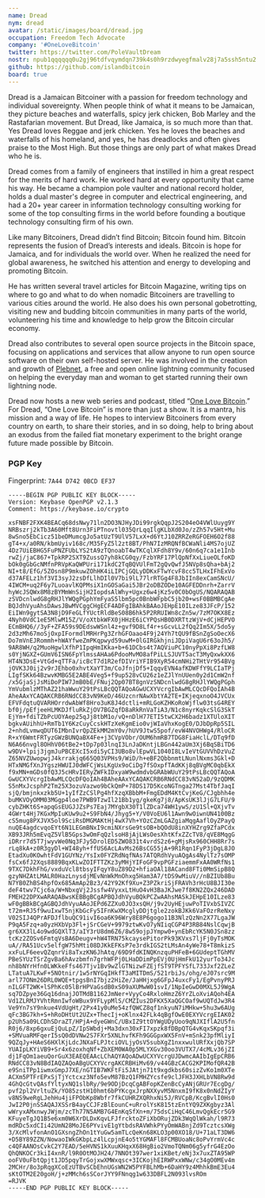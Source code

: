 ```yaml
---
name: Dread
nym: dread
avatar: /static/images/board/dread.jpg
occupation: Freedom Tech Advocate
company: '#OneLoveBitcoin'
twitter: https://twitter.com/PoleVaultDream
nostr: npub1qqqqqq0u2gj96tdfvqymdqn739k4s0h9rzdwyegfmalv28j7a5ssh5ntu2
github: https://github.com/islandbitcoin
board: true
---
```


Dread is a Jamaican Bitcoiner with a passion for freedom technology and
individual sovereignty. When people think of what it means to be Jamaican, they
picture beaches and waterfalls, spicy jerk chicken, Bob Marley and the
Rastafarian movement. But Dread, like Jamaica, is so much more than that. Yes
Dread loves Reggae and jerk chicken. Yes he loves the beaches and waterfalls of
his homeland, and yes, he has dreadlocks and often gives praise to the Most
High. But those things are only part of what makes Dread who he is. 

Dread comes from a family of engineers that instilled in him a great respect for
the merits of hard work. He worked hard at every opportunity that came his way.
He became a champion pole vaulter and national record holder, holds a dual
master's degree in computer and electrical engineering, and had a 20+ year
career in information technology consulting working for some of the top
consulting firms in the world before founding a boutique technology consulting
firm of his own.

Like many Bitcoiners, Dread didn’t find Bitcoin; Bitcoin found him. Bitcoin
represents the fusion of Dread’s interests and ideals. Bitcoin is hope for
Jamaica, and for individuals the world over. When he realized the need for
global awareness, he switched his attention and energy to developing and
promoting Bitcoin.

He has written several travel articles for Bitcoin Magazine, writing tips on
where to go and what to do when nomadic Bitcoiners are travelling to various
cities around the world. He also does his own personal gobetrotting, visiting
new and budding bitcoin communities in many parts of the world, volunteering his
time and knowledge to help grow the Bitcoin circular economy.

Dread also contributes to several open source projects in the Bitcoin space,
focusing on applications and services that allow anyone to run open source
software on their own self-hosted server. He was involved in the creation and
growth of [Plebnet], a free and open online lightning community focused on helping
the everyday man and woman to get started running their own lightning node.

Dread now hosts a new web series and podcast, titled “[One Love Bitcoin][OLB].” For
Dread, “One Love Bitcoin” is more than just a show. It is a mantra, his mission
and a way of life. He hopes to interview Bitcoiners from every country on earth,
to share their stories, and in so doing, help to bring about an exodus from the
failed fiat monetary experiment to the bright orange future made possible by
Bitcoin.

[OLB]: https://onelovebtc.com/
[Plebnet]: https://t.me/plebnet

### PGP Key

Fingerprint: `7A44 D742 0BCD EF37`

```
-----BEGIN PGP PUBLIC KEY BLOCK-----
Version: Keybase OpenPGP v2.1.3
Comment: https://keybase.io/crypto

xsFNBF2FXK4BEACq68dsNwy71ln2DO3NJHyJDi99rgkQqpJ2S204eO4VWlUuyg9Y
NRBszrj2kTb3A60Mft8Urn3FiPTnovtl035QrLqqIlgKLbXd0Jo/zZh57v5Ht+Mu
8wSno5EbCicz51beDMumcgJo5atUzT9UlV57LxX+d6YtJ10ZRRZeRGFOEH6O2f88
gT4+x/a0RN/kbmUyiv168c/M35FyZ5l2zt8BT/PhN7IzMRQNfBCWaNli4MS7ojUZ
4Dz7UiEBHG5FuPNZFUbLYS2tA9zTQnoabT4wTKCqlXFdh8Y9v/60n6q7ca1e1Inb
rwZj/jaC867+TpkRP2SXT9ZussQ7yh8kCG0qy/FzbYRF17PlQpNfXxLiueOLfoKD
bOk0gGbGcNMfnPRVpKaQWPUri171kdC2TqBQVUlFmT2gQvQwfJ5NVp8sQha+bAj2
NI+t8/EfG/5ZOsn8P9mkuwZOhHK4iLIPCjGQLyDDKxFTwYcvF8cc5TLHxIFhExVo
d37AFELz1hf3VI3syJ2zsDfLlhDIl0V7bi9lL77lrRTGg4F8JbIIn8exCamSNcU/
4IWCM+uq2F6y7LuoavlKQPMsiX1nGOSaGai5JBr2oDBZODe10AGFEDDnrh+ZarrV
hyWcJSQWx8M8zBYMmWnSijH2IopdsAlWhy+Ugxz6w4jKz5v0C0bOgUS/NQARAQAB
zSVDcnlwdG8gRHJlYWQgPGphYmFyaS5lbm5pc0BnbWFpbC5jb20+wsF0BBMBCgAe
BQJdhVyuAhsDAwsJBwMVCggCHgECF4ADFgIBAhkBAAoJEHpE10ILze83JFcP/152
EiIWn9gytSA3N8jD9FeGLfYUctRldBeS08B6hk5P2RRUIWn8cZn5w/7zM7OKX8Ez
4Nyh0VdC1eE5MlwM15Z/V/oXtbkWFX0jHHzE6iCYPQsHB0DXRTtzWjV+dCjHEPVO
ECmBHQ6//3yF+ZFA59s9DEdswWSnl4z+gvf9D8Lf4r+sGcvLL2fQq2Im5X/5do5y
2d3zMh67moSjOxpIFormdlMRHrPg3ZrhGFOaao4F9j24Yh7tQU9fBSnZgSoOecX6
Do7mVnEJRommh+hWAYfweZmPKqpwyd59uwM+0lGIRGkhjniJDpiVagU6r63oJh5/
9AR8WH/q2MuoHgwlXfhP1IpqHmIKka+b+61DCbs4t7AQViuPC10nyPpXi8PzfLW8
s0YjNGXZ+GUmV6ISN6FpYlmssAHAa6PdooMvMO8afPiLLSJUVT5acT3MyQxwkXX6
HT4N3DsE+VtGd+qTTFa/icBcT7d1R2efDIVriYFIB9XyR54cmNHi2THtVr954BVg
jOVK3J0ij2v9rJEhbo0xhvtXaYT3m/CoJfnjDf5+IqqvEVN4afKDWFfY9LCIaTPj
LIgfSKk64BzwvKMBG5E2ABE4Veg5+f9up528vCU26z1eZJlYnUUen0y2d1CmW2nf
/x5GjaSjJsMiDoPIW7JmB0bE/FNuj2Qp07BT8gnVzSNDcnlwdG8gRHJlYWQgPGph
YmVubmlzMThAZ21haWwuY29tPsLBcQQTAQoAGwUCXYVcrgIbAwMLCQcDFQoIAh4B
AheAAxYCAQAKCRB6RNdCC83vN9KeD/46UzcnrNAwXbtYA2TE+IKjeqxnoO4JVCUx
EFVFdqtuQVARHOrrdwAbWf8Hro3uK8J4dctli+mRLGoKZHKoRoWjflw03tsG4REY
bf0j/pEfjeeHLMKDJfluRkZjOV7BGZqfD8aRkRnVaTiA3/N1c8nyrKqkcSlG3SkT
EjYm+fdiTZbPcUOYAep25qJj8tbM1o/vQ+nDlH77ETI5twCX2H6badz1XTUloXIT
bgkvAUihhU+RmTb1Y6KzCuyCcskHTzXeKgmEio0vjWIaVhxKogE0/DJbDpRp5SIL
2+nhdLvmwqDUT6IMbnIvrQpZEkMM2mY0v/hUV9JtwS5pof/evW4NVOHWg4/RloCR
R+xY6WmtFRTyzGWzBUNQaBX4Fe+j3CVpVObr/OUM6hmRB7TDG8FiaHclL/DTq9fD
N6A66nvgl8OHhV06tBe2+tDp7p03lnqI3LnJaDKntjLBGn442aUm3Xj6BqSBiTD6
w9DV+lpij3jgmJuPBCEXcI5xdi5yCI3UBo8vlEpwVL1040I8LvIeVtGUVVhDzVuZ
Z65NVZUwopwjJ4krrakjq665Q03VPHs9/WiD/h+eBF2QbbnmtLNunlNxms3Gkl+D
HTxNMGfXnJYgszHWUIJ0dWFCjWsLKgUx9oCiDg7fSOxpfTAdKKj8qBVgMC0qbEkX
f9xMN+mGDs0fQ3J5cHRvIERyZWFkIDxyaW9wdmdvbGRAbWUuY29tPsLBcQQTAQoA
GwUCXYVcrgIbAwMLCQcDFQoIAh4BAheAAxYCAQAKCRB6RNdCC83vN52aD/9zQDMK
S5nMxJcsphP2Tm25X3ozuVazwo9bCkQmP+78DS17D5KcoNGTnga27Mst4TbfJaqI
sjQ/bmjnkxzkb5U+1yIfZzCSlPg4hfXzqXBbbM+FmgEDdM4KtCvjKeG/CJgbhh4e
buMKVOyOMM03MGgp4loe7PWB9TzwIl21Bb1yg/gkeKg7j8/ApKsUK3lJjG7LFU/9
cybZHKt6S+apqGsEUGJJZsPs7Eaj7MYgbX30T1lZDca74WH1ywS/zU1Sl+QXjvTv
4GWrt4Hj7KGxMpIuKUw9u2+S9FbN4/Jhyg5+Y/V0VoEU6l1Awn9wOiwnUN4100Bz
cS5mug8PXJVX5ol9SciRsDMGMAKtHj4wX7Vh+YOzCZmLGAZgiaMqgAaflOyZPayQ
nuQE4agdcvqoEYt6N1LEGmBNxI9cmiNXrsGe9tsOB+bQOdU8inXYHZrg9ZfaPCdx
XB93JRh5mEvqZ5VlB5Gps3wOmFqQzlsoH8jAjLWsOesXhtKfxZZcTV8/qVE8MqgG
iDRrr7d5T7jwyvWe0Nq3FJy5DrolED5ZWO831t4vrdS2z6+gMjsRx960CHH8Rr7s
rLq8kA+z0R3gyDl+WI48yh+ffUS6AcLAvMs26BsCG55jA+9R1Rqn1FyP3jDgL8JO
EtadXu0KOwhtFdV1GUYNz/YsIx0FYZRdNqfNAs7ATQRdhVyuAQgAs4NylTz7sOMP
fsCx6fJ2Xqs8889BqxKLwZOIFTTZKz3yMHjYIFoGF9vpPGFziaemmFxAA0WRfNs1
9TXC7DkhFhG/vxduVcl8tbsyIFqyY8uZ89D2+hfiaOAl18ACand8FTi0MmSipB8Q
gzyNHZAtLMALR0HazLnysdjMEvNnWkMnOhxg5Ham3A7/tDS9wMiuV//nBZIUb8Bu
N7YB0ZhBS4hpfOx685AmAp2Bz3/42Y92Kf9Xu+Z3PZkriSjFRAVh3rHcU8BJI30e
deF4twv7Cjc6a/W+NbxgVj2Jssfw4VyxxLtHuO4vH3BaJKJwe7f8KN2ZQx246DAD
FMEH22DPXwARAQABwsKEBBgBCgAPBQJdhVyuBQkPCZwAAhsMASkJEHpE10ILze83
wF0gBBkBCgAGBQJdhVyuAAoJEPd6ZZXu0JO3xsQH/j9v2UyHEjuwPoTIVxbSIVZC
t72m+RJ5f9wuIxwT5njKbGcFy5IFnKwXMcglyDDjtgle2zokBJKk6VaFOzrReNxy
V02SIJ4QPrAFDJflbuQC91ivI6oa6K96Wry8E8P6gogo11B3NlzQzNn2X77LgaJW
P9qA5Fzq+a0yzHXbVp3Fl+jSrCGeV+9979ztwKvO7yNIiqCGP4P3RB84NslCqwjB
gr6XX3lL4o9wdGQXlT3/aIY3rU8dm6Z6/8w59ojpJYmpw0+ynEbRcYK5N0JSn8zz
tcKz2ZOSv6FmtqVsBA6Deugv+hW4TRN75kcaysePitorPk93KVxs7ljFj0yTsMOK
uA//RA51Ucv5elfgW75hMti08DJKkEFKsP7e3rdkIGS2tLMsAn4yWe78+T8mkizS
xxFuLF6eevQZqnrVi8aTxzKN6JhAtq/69D9fdKINQKnzquPHFeB+6GUdeptTGhMV
PBeSYUzTSrZgvBa6hAvzbmfn7grhWFPj0LHaDDimPpEVj0UjHmFkU12yurTo34Jc
nh8bNYrHfn0LWKkeFfs467Tjv1Bv9wZlGTNizwFZEjfST9TPFYSfL733Jxf2ZLeZ
LTatuA7LKwF+5NOtnir/1w5rNYGqIHkfT3aMITDmS/521rbiJs/ohg/eJ07src9M
arl77ONm26DRL0WQE+tpgsBnI7bjz2HiZe/JaHHjxg6GFpJ4uxcFy1/EgPvnyPRJ
nILGFT2WK+lSPhKc05lBrHPVaGsdB0xS09aXUMwW01svI/1NpIeGwD0MXL5J9WgA
sq7DZpye36Gq16dnajJOTMdB1162JmNer+VyyCo4RxloHmzZ6YrZLoXviAQoh4EA
Vd1ZLRMJYVhtRmnIwfoWBux9YFLypMlS/CMZIus2DFKX5XaQGCOaf9wUQTdJw3R4
Ve9Yn7sY9nkue4VdUgHt/2Px41y0uMe54zfQWCZ8qf1nkyuN7iMHkw+5hu3w6AUg
qFc3BG7kh+S+hRoDHtUt2UZx+ThecIj+oKlnx42FLk4qBgfOwE0EXYVcrgEIAK02
p2Uh5a09LCDhSDraZT/HPjA+dyeGWnC/UBxIZ9ttOYWgUDyUoo9qNJXIflA2U5fn
R0j6/8xp6gxuEjQuLpZ/IpSWbdj+Ma3dxn30xFI7xpzk8fDBpQTG4vKqxSKpqf3i
+SMVuaRMFqerI5sQ0dDVNw2S7FXr5XNLhvfKFh9GGGpxWX5FnV+mSnk23pfMliyI
9QZqJy+HAeS6HXlKjLdcJNXaFLPJtciOVLjyOsV5subXgZ1nxxwulURfXxjQb7SP
YUAIpLKYiVB9+Sr4x6zoxhqNf+ZbXEM0WA0p5MLYXGv30oo3VUTX7/4cMLv36jZI
dj1FqOm1aeuQorGuX3EAEQEAAcLChAQYAQoADwUCXYVcrgUJDwmcAAIbIgEpCRB6
RNdCC83vN8BdIAQZAQoABgUCXYVcrgAKCRBHiMv69/v44GBzCACG2KPIMofQR42B
e9SniTPp1iwmxGmpJ7XE/nGTIB7WKFtFi5JAtjn71t9xgdkbs60sizZvKo1m0XTe
ACXm5PTFrEPxSjTjYctcxz3Nfo5evM87BzQ1FMHZYcsfe9clJFH3JXHLbVN8Rw9d
4GhQcGtvQAsfYltyxNQ1slbRy/9e9ODjDcqCgABFopKZenBcCyANjGRUr7EcgDg/
pvf2pl2VrltuZk/YO85zstH10hmt6bPYKcgxJrpNXXyvM5NnxmI9fK8x0nNdZIyY
v8NS9weRgLJehHu4jiFPObKp8Wbfr7fkCUHRZXQRhxNi5J/RVCpB/KcgBvlI0Hs0
JwI2P0jnSSAQAJXSSrB4ayCCJFzBlEounC+uRrolYsK815tzEntYQ9ZXKgbyz3Al
wWryxAMxnwyJWjm/zcTh77N5AMB7G4EnKqSfXn+m/75dsCiHqC46LmvQgkEcr5G9
KFuyeTgJQ1B5e6xm0W6XrDLDxKqvLFJfrcktoZFiXbORujZDk3WqQlWkah/l9R73
mdRDc5xdCIi42UmN28MoJE6PYvivE1gYtbdsRAVWhkPYyOmWABnjZd9TcztcsXWg
3/XcMlvfonAnO1GXsngZhOn1tYuGw5amTLcQeKn68KLO3p00XO18/U+71aLT3DW6
+D5BY89ZZN/NowaoIWkGKbpLz4lLcpjnE4o5tYGMAFl8FCMBUoaNc8oPvYrmVc4c
c4QFAANOsCvkC2Y7EAD/5eHVNS1kXuuKHqxX68HgBio2VmoTQNm06g5yfrG4EzOo
QhQNKOCr3kiI4xnR/l9R0OtMOJH24/7NNOt397wer1xiKBet/eNj3x7uxZTA95WP
ooFV0uFbtQpjt1JD5pqyTrGojxwXMWxqsc+3ICKojhEIRWPxxWNw/c34gO0MEv4m
2MCHr/8o3pRqgXCoEzUTBvSCbEhnUGsWN2W5PYFBLhMb+6DaHY9z4MhhkBmE3Eu4
sKtOTM2E20goH/j+zMMch6sSCorJYY9FNnqg1w633DBFL2N093lvsROm
=RJVK
-----END PGP PUBLIC KEY BLOCK-----
```